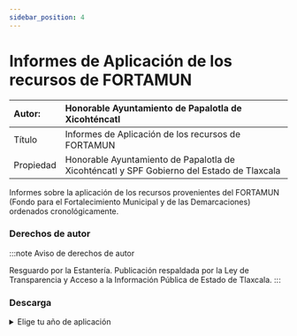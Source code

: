 ```yaml
---
sidebar_position: 4
---
```

# Informes de Aplicación de los recursos de FORTAMUN

|Autor:|  Honorable Ayuntamiento de Papalotla de Xicohténcatl|
|:--|:--|
|Título|Informes de Aplicación de los recursos de FORTAMUN|
|Propiedad|Honorable Ayuntamiento de Papalotla de Xicohténcatl y SPF Gobierno del Estado de Tlaxcala|


Informes sobre la aplicación de los recursos provenientes del FORTAMUN (Fondo para el Fortalecimiento Municipal y de las Demarcaciones) ordenados cronológicamente.

### Derechos de autor
    
:::note Aviso de derechos de autor

Resguardo por la Estantería. Publicación respaldada por la Ley de Transparencia y Acceso a la Información Pública de
Estado de Tlaxcala.
:::

### Descarga
<details>
  <summary>Elige tu año de aplicación</summary>
    <div>
        <a href="https://archivoestanteriapapalotla.s3.us-east-1.amazonaws.com/estanteria-digital-de-papalotla-pd2/Documentos%20p%C3%BAblicos%20y%20transparencia/Egresos-FORTAMUN-2017.pdfs"> 📥 Informe de Aplicación de los recursos de FORTAMUN (2017) (PDF)</a>
        </div>      
</details>
